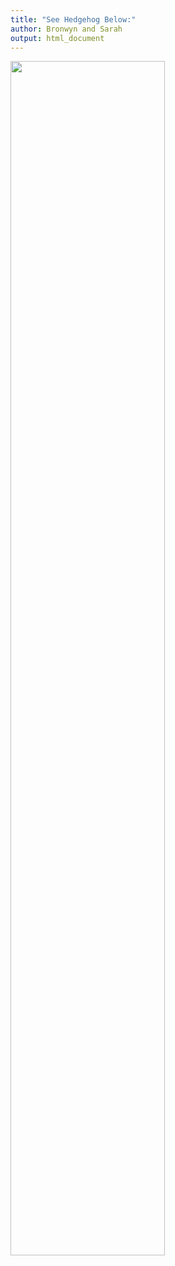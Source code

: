 ```yaml
---
title: "See Hedgehog Below:"
author: Bronwyn and Sarah
output: html_document
---
```

![](https://www.picng.com/upload/hedgehog/png_hedgehog_2530.png){width=70%}